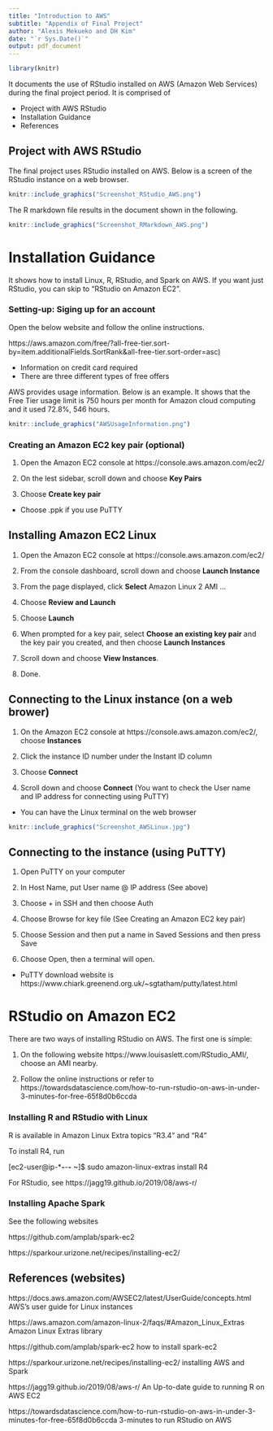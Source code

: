 ```yaml
---
title: "Introduction to AWS"
subtitle: "Appendix of Final Project"
author: "Alexis Mekueko and DH Kim"
date: "`r Sys.Date()`"
output: pdf_document
---
```


```r
library(knitr)
```

It documents the use of RStudio installed on AWS (Amazon Web Services) during the final project period. It is comprised of 

- Project with AWS RStudio
- Installation Guidance
- References

## Project with AWS RStudio

The final project uses RStudio installed on AWS. Below is a screen of the RStudio instance on a web browser. 
```r
knitr::include_graphics("Screenshot_RStudio_AWS.png")
```

The R markdown file results in the document shown in the following.
```r
knitr::include_graphics("Screenshot_RMarkdown_AWS.png")
```

# Installation Guidance
It shows how to install Linux, R, RStudio, and Spark on AWS. If you want just RStudio, you can skip to "RStudio on Amazon EC2".

### Setting-up: Siging up for an account
Open the below website and follow the online instructions.

https://aws.amazon.com/free/?all-free-tier.sort-by=item.additionalFields.SortRank&all-free-tier.sort-order=asc)

- Information on credit card required 
- There are three different types of free offers

AWS provides usage information. Below is an example. It shows that the Free Tier usage limit is 750 hours per month for Amazon cloud computing and it used 72.8%, 546 hours.  

```r
knitr::include_graphics("AWSUsageInformation.png")
```

### Creating an Amazon EC2 key pair (optional)

1. Open the Amazon EC2 console at https://console.aws.amazon.com/ec2/ 

2. On the lest sidebar, scroll down and choose **Key Pairs**

3. Choose **Create key pair**

- Choose .ppk if you use PuTTY

 
## Installing Amazon EC2 Linux

1. Open the Amazon EC2 console at https://console.aws.amazon.com/ec2/ 

2. From the console dashboard, scroll down and choose **Launch Instance**

3. From the page displayed, click **Select** Amazon Linux 2 AMI ... 
4. Choose **Review and Launch**

5. Choose **Launch**

6. When prompted for a key pair, select **Choose an existing key pair** and the key pair you created, and then choose **Launch Instances**

7. Scroll down and choose **View Instances**.

8. Done.  

## Connecting to the Linux instance (on a web brower)  

1. On the Amazon EC2 console at https://console.aws.amazon.com/ec2/, choose **Instances**

2. Click the instance ID number under the Instant ID column

2. Choose **Connect** 

3. Scroll down and choose **Connect** (You want to check the User name and IP address for connecting using PuTTY)

- You can have the Linux terminal on the web browser

```r
knitr::include_graphics("Screenshot_AWSLinux.jpg")
```

## Connecting to the instance (using PuTTY)  

1. Open PuTTY on your computer

2. In Host Name, put User name @ IP address (See above)

3. Choose + in SSH and then choose Auth

4. Choose Browse for key file (See Creating an Amazon EC2 key pair)

5. Choose Session and then put a name in Saved Sessions and then press Save

6. Choose Open, then a terminal will open.

- PuTTY download website is https://www.chiark.greenend.org.uk/~sgtatham/putty/latest.html

# RStudio on Amazon EC2
There are two ways of installing RStudio on AWS. The first one is simple:

1. On the following website https://www.louisaslett.com/RStudio_AMI/, choose an AMI nearby. 

2. Follow the online instructions or refer to https://towardsdatascience.com/how-to-run-rstudio-on-aws-in-under-3-minutes-for-free-65f8d0b6ccda

### Installing R and RStudio with Linux
R is available in Amazon Linux Extra topics "R3.4" and "R4"

To install R4, run

[ec2-user@ip-***-**-**-** ~]$ sudo amazon-linux-extras install R4

For RStudio, see https://jagg19.github.io/2019/08/aws-r/ 

### Installing Apache Spark
See the following websites

https://github.com/amplab/spark-ec2

https://sparkour.urizone.net/recipes/installing-ec2/

## References (websites)
https://docs.aws.amazon.com/AWSEC2/latest/UserGuide/concepts.html AWS's user guide for Linux instances

https://aws.amazon.com/amazon-linux-2/faqs/#Amazon_Linux_Extras Amazon Linux Extras library

https://github.com/amplab/spark-ec2 how to install spark-ec2

https://sparkour.urizone.net/recipes/installing-ec2/ installing AWS and Spark

https://jagg19.github.io/2019/08/aws-r/ An Up-to-date guide to running R on AWS EC2    

https://towardsdatascience.com/how-to-run-rstudio-on-aws-in-under-3-minutes-for-free-65f8d0b6ccda 3-minutes to run RStudio on AWS
